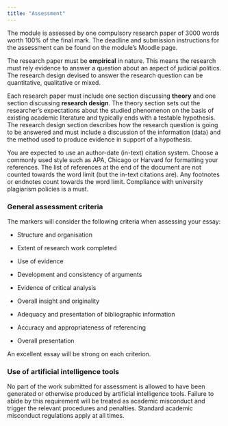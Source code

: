 ```yaml
---
title: "Assessment"
---
```


The module is assessed by one compulsory research paper of 3000 words worth 100% of the final mark. The deadline and submission instructions for the assessment can be found on the module's Moodle page.

The research paper must be **empirical** in nature. This means the research must rely evidence to answer a question about an aspect of judicial politics. The research design devised to answer the research question can be quantitative, qualitative or mixed.

Each research paper must include one section discussing **theory** and one section discussing **research design**. The theory section sets out the researcher's expectations about the studied phenomenon on the basis of existing academic literature and typically ends with a testable hypothesis. The research design section describes how the research question is going to be answered and must include a discussion of the information (data) and the method used to produce evidence in support of a hypothesis.

You are expected to use an author-date (in-text) citation system. Choose a commonly used style such as APA, Chicago or Harvard for formatting your references. The list of references at the end of the document are not counted towards the word limit (but the in-text citations are). Any footnotes or endnotes count towards the word limit. Compliance with university plagiarism policies is a must.

### General assessment criteria

The markers will consider the following criteria when assessing your essay:

-   Structure and organisation

-   Extent of research work completed

-   Use of evidence

-   Development and consistency of arguments

-   Evidence of critical analysis

-   Overall insight and originality

-   Adequacy and presentation of bibliographic information

-   Accuracy and appropriateness of referencing

-   Overall presentation

An excellent essay will be strong on each criterion.

### Use of artificial intelligence tools

No part of the work submitted for assessment is allowed to have been generated or otherwise produced by artificial intelligence tools. Failure to abide by this requirement will be treated as academic misconduct and trigger the relevant procedures and penalties. Standard academic misconduct regulations apply at all times.
